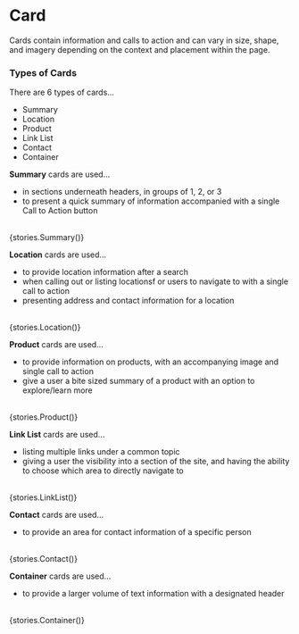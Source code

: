 
<Meta title="Blocks / Card" />

# Card

Cards contain information and calls to action and can vary in size, shape, and imagery depending on the context and placement within the page.

### Types of Cards

There are 6 types of cards...

- Summary
- Location
- Product
- Link List
- Contact
- Container

**Summary** cards are used...

- in sections underneath headers, in groups of 1, 2, or 3
- to present a quick summary of information accompanied with a single Call to Action button

<br />

<Story name="Summary">
  {stories.Summary()}
</Story>

<br />

 **Location** cards are used...

- to provide location information after a search
- when calling out or listing locationsf or users to navigate to with a single call to action
- presenting address and contact information for a location

<br />

<Story name="Location">
  {stories.Location()}
</Story>

<br />

 **Product** cards are used...

- to provide information on products, with an accompanying image and single call to action
- give a user a bite sized summary of a product with an option to explore/learn more

<br />

<Story name="Product">
  {stories.Product()}
</Story>

<br />

 **Link List** cards are used...

- listing multiple links under a common topic
- giving a user the visibility into a section of the site, and having the ability to choose which area to directly navigate to

<br />

<Story name="Link List">
  {stories.LinkList()}
</Story>

<br />

 **Contact** cards are used...

- to provide an area for contact information of a specific person


<br />

<Story name="Contact">
  {stories.Contact()}
</Story>

<br />

 **Container** cards are used...

- to provide a larger volume of text information with a designated header


<br />

<Story name="Container">
  {stories.Container()}
</Story>

<br />